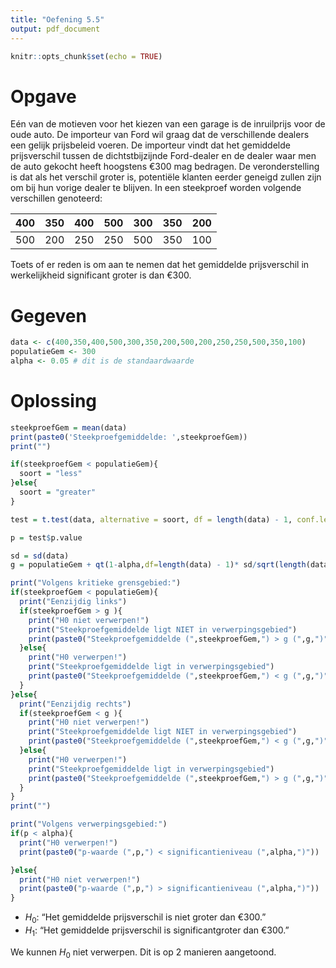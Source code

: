 ```yaml
---
title: "Oefening 5.5"
output: pdf_document
---
```


```r
knitr::opts_chunk$set(echo = TRUE)
```

# Opgave

Eén van de motieven voor het kiezen van een garage is de inruilprijs voor de oude auto. De importeur van Ford wil graag dat de verschillende dealers een gelijk prijsbeleid voeren. De importeur vindt dat het gemiddelde prijsverschil tussen de dichtstbijzijnde Ford-dealer en de dealer waar men de auto gekocht heeft hoogstens €300 mag bedragen. De veronderstelling is dat als het verschil groter is, potentiële klanten eerder geneigd zullen zijn om bij hun vorige dealer te blijven.
In een steekproef worden volgende verschillen genoteerd:

| 400 | 350 | 400 | 500 | 300 | 350 | 200 |
|:---:|:---:|:---:|:---:|:---:|:---:|:---:|
| 500 | 200 | 250 | 250 | 500 | 350 | 100 |

Toets of er reden is om aan te nemen dat het gemiddelde prijsverschil in werkelijkheid significant groter is dan €300.

# Gegeven

```r
data <- c(400,350,400,500,300,350,200,500,200,250,250,500,350,100)
populatieGem <- 300
alpha <- 0.05 # dit is de standaardwaarde
```

# Oplossing

```r
steekproefGem = mean(data)
print(paste0('Steekproefgemiddelde: ',steekproefGem))
print("")

if(steekproefGem < populatieGem){
  soort = "less"
}else{
  soort = "greater"
}

test = t.test(data, alternative = soort, df = length(data) - 1, conf.level = 1-alpha, mu = populatieGem)

p = test$p.value

sd = sd(data)
g = populatieGem + qt(1-alpha,df=length(data) - 1)* sd/sqrt(length(data))

print("Volgens kritieke grensgebied:")
if(steekproefGem < populatieGem){
  print("Eenzijdig links")
  if(steekproefGem > g ){
    print("H0 niet verwerpen!")
    print("Steekproefgemiddelde ligt NIET in verwerpingsgebied")
    print(paste0("Steekproefgemiddelde (",steekproefGem,") > g (",g,")"))
  }else{
    print("H0 verwerpen!")
    print("Steekproefgemiddelde ligt in verwerpingsgebied")
    print(paste0("Steekproefgemiddelde (",steekproefGem,") < g (",g,")"))
  }
}else{
  print("Eenzijdig rechts")
  if(steekproefGem < g ){
    print("H0 niet verwerpen!")
    print("Steekproefgemiddelde ligt NIET in verwerpingsgebied")
    print(paste0("Steekproefgemiddelde (",steekproefGem,") < g (",g,")"))
  }else{
    print("H0 verwerpen!")
    print("Steekproefgemiddelde ligt in verwerpingsgebied")
    print(paste0("Steekproefgemiddelde (",steekproefGem,") > g (",g,")"))
  }
}
print("")

print("Volgens verwerpingsgebied:")
if(p < alpha){
  print("H0 verwerpen!")
  print(paste0("p-waarde (",p,") < significantieniveau (",alpha,")"))

}else{
  print("H0 niet verwerpen!")
  print(paste0("p-waarde (",p,") > significantieniveau (",alpha,")"))
}
```

* $H_0$: "Het gemiddelde prijsverschil is niet groter dan €300."
* $H_1$: "Het gemiddelde prijsverschil is significantgroter dan €300."

We kunnen $H_0$ niet verwerpen. Dit is op 2 manieren aangetoond.
